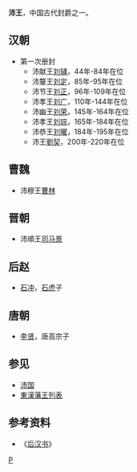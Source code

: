 '''沛王'''，中国古代封爵之一。

== 汉朝 ==
*第一次册封 
**沛献王[[劉輔_(沛王)|刘辅]]，44年-84年在位
**沛釐王[[刘定_(沛王)|刘定]]，85年-95年在位
**沛节王[[劉正_(沛王)|刘正]]，96年-109年在位
**沛孝王[[刘广_(沛王)|刘广]]，110年-144年在位
**沛幽王[[劉榮_(沛王)|刘荣]]，145年-164年在位
**沛孝王[[劉琮_(沛王)|刘琮]]，165年-184年在位
**沛恭王[[劉曜_(沛王)|刘曜]]，184年-195年在位
**沛王[[劉契|劉契]]，200年-220年在位

==曹魏==
*沛穆王[[曹林|曹林]]

==晋朝==
*沛順王[[司马景_(沛王)|司马景]]

== 后赵 ==
*[[石冲|石冲]]，[[石虎|石虎]]子

== 唐朝 ==
*[[李賢_(唐朝)|李贤]]，唐高宗子

==参见==
*[[沛国|沛国]]
*[[東漢藩王列表#沛國|東漢藩王列表]]

==参考资料==
*《[[后汉书|后汉书]]》

[[Category:汉朝诸侯王封号|P]]
{{Disambig|P|Cat=二字中国王爵消歧义}}